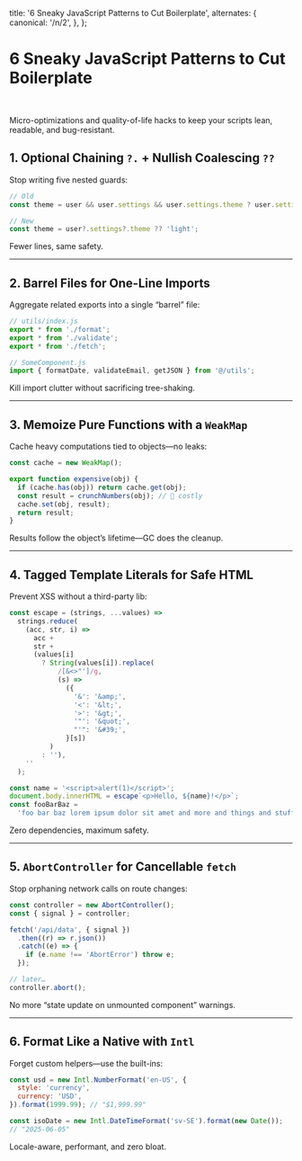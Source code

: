   title: '6 Sneaky JavaScript Patterns to Cut Boilerplate',
  alternates: {
    canonical: '/n/2',
  },
};

# 6 Sneaky JavaScript Patterns to Cut Boilerplate

<br />

Micro-optimizations and quality-of-life hacks to keep your scripts lean, readable, and bug-resistant.

## 1. **Optional Chaining `?.` + Nullish Coalescing `??`**

Stop writing five nested guards:

```js
// Old
const theme = user && user.settings && user.settings.theme ? user.settings.theme : 'light';

// New
const theme = user?.settings?.theme ?? 'light';
```

Fewer lines, same safety.

---

## 2. **Barrel Files for One-Line Imports**

Aggregate related exports into a single “barrel” file:

```js
// utils/index.js
export * from './format';
export * from './validate';
export * from './fetch';

// SomeComponent.js
import { formatDate, validateEmail, getJSON } from '@/utils';
```

Kill import clutter without sacrificing tree-shaking.

---

## 3. **Memoize Pure Functions with a `WeakMap`**

Cache heavy computations tied to objects—no leaks:

```js
const cache = new WeakMap();

export function expensive(obj) {
  if (cache.has(obj)) return cache.get(obj);
  const result = crunchNumbers(obj); // 🚀 costly
  cache.set(obj, result);
  return result;
}
```

Results follow the object’s lifetime—GC does the cleanup.

---

## 4. **Tagged Template Literals for Safe HTML**

Prevent XSS without a third-party lib:

```js
const escape = (strings, ...values) =>
  strings.reduce(
    (acc, str, i) =>
      acc +
      str +
      (values[i]
        ? String(values[i]).replace(
            /[&<>"']/g,
            (s) =>
              ({
                '&': '&amp;',
                '<': '&lt;',
                '>': '&gt;',
                '"': '&quot;',
                "'": '&#39;',
              }[s])
          )
        : ''),
    ''
  );

const name = '<script>alert(1)</script>';
document.body.innerHTML = escape`<p>Hello, ${name}!</p>`;
const fooBarBaz =
  'foo bar baz lorem ipsum dolor sit amet and more and things and stuff. More words and things and additional content to ensure the string is long enough to demonstrate the escaping functionality.';
```

Zero dependencies, maximum safety.

---

## 5. **`AbortController` for Cancellable `fetch`**

Stop orphaning network calls on route changes:

```js
const controller = new AbortController();
const { signal } = controller;

fetch('/api/data', { signal })
  .then((r) => r.json())
  .catch((e) => {
    if (e.name !== 'AbortError') throw e;
  });

// later…
controller.abort();
```

No more “state update on unmounted component” warnings.

---

## 6. **Format Like a Native with `Intl`**

Forget custom helpers—use the built-ins:

```js
const usd = new Intl.NumberFormat('en-US', {
  style: 'currency',
  currency: 'USD',
}).format(1999.99); // "$1,999.99"

const isoDate = new Intl.DateTimeFormat('sv-SE').format(new Date());
// "2025-06-05"
```

Locale-aware, performant, and zero bloat.
